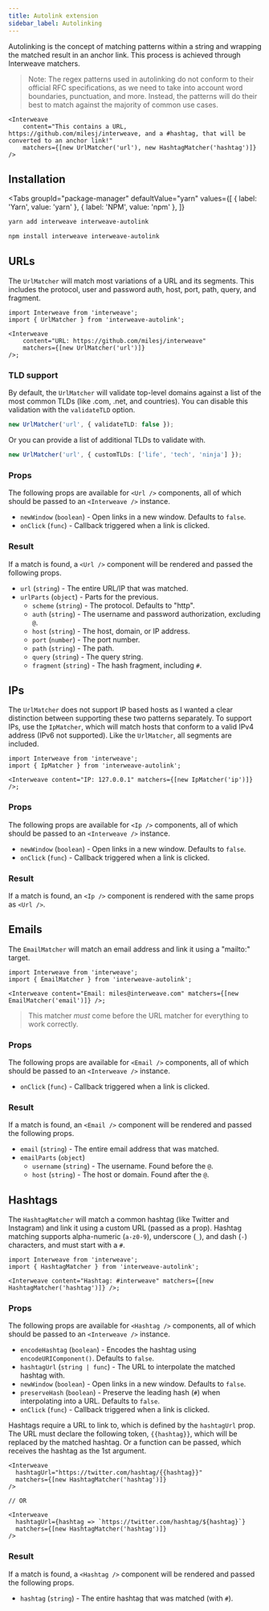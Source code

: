 ```yaml
---
title: Autolink extension
sidebar_label: Autolinking
---
```



Autolinking is the concept of matching patterns within a string and wrapping the matched result in
an anchor link. This process is achieved through Interweave matchers.

> Note: The regex patterns used in autolinking do not conform to their official RFC specifications,
> as we need to take into account word boundaries, punctuation, and more. Instead, the patterns will
> do their best to match against the majority of common use cases.

```tsx
<Interweave
	content="This contains a URL, https://github.com/milesj/interweave, and a #hashtag, that will be converted to an anchor link!"
	matchers={[new UrlMatcher('url'), new HashtagMatcher('hashtag')]}
/>
```

## Installation

<Tabs
  groupId="package-manager"
  defaultValue="yarn"
  values={[
    { label: 'Yarn', value: 'yarn' },
    { label: 'NPM', value: 'npm' },
  ]}
>
  <TabItem value="yarn">

```bash
yarn add interweave interweave-autolink
```

  </TabItem>
  <TabItem value="npm">

```bash
npm install interweave interweave-autolink
```

  </TabItem>
</Tabs>

## URLs

The `UrlMatcher` will match most variations of a URL and its segments. This includes the protocol,
user and password auth, host, port, path, query, and fragment.

```tsx
import Interweave from 'interweave';
import { UrlMatcher } from 'interweave-autolink';

<Interweave
	content="URL: https://github.com/milesj/interweave"
	matchers={[new UrlMatcher('url')]}
/>;
```

### TLD support

By default, the `UrlMatcher` will validate top-level domains against a list of the most common TLDs
(like .com, .net, and countries). You can disable this validation with the `validateTLD` option.

```ts
new UrlMatcher('url', { validateTLD: false });
```

Or you can provide a list of additional TLDs to validate with.

```ts
new UrlMatcher('url', { customTLDs: ['life', 'tech', 'ninja'] });
```

### Props

The following props are available for `<Url />` components, all of which should be passed to an
`<Interweave />` instance.

- `newWindow` (`boolean`) - Open links in a new window. Defaults to `false`.
- `onClick` (`func`) - Callback triggered when a link is clicked.

### Result

If a match is found, a `<Url />` component will be rendered and passed the following props.

- `url` (`string`) - The entire URL/IP that was matched.
- `urlParts` (`object`) - Parts for the previous.
  - `scheme` (`string`) - The protocol. Defaults to "http".
  - `auth` (`string`) - The username and password authorization, excluding `@`.
  - `host` (`string`) - The host, domain, or IP address.
  - `port` (`number`) - The port number.
  - `path` (`string`) - The path.
  - `query` (`string`) - The query string.
  - `fragment` (`string`) - The hash fragment, including `#`.

## IPs

The `UrlMatcher` does not support IP based hosts as I wanted a clear distinction between supporting
these two patterns separately. To support IPs, use the `IpMatcher`, which will match hosts that
conform to a valid IPv4 address (IPv6 not supported). Like the `UrlMatcher`, all segments are
included.

```tsx
import Interweave from 'interweave';
import { IpMatcher } from 'interweave-autolink';

<Interweave content="IP: 127.0.0.1" matchers={[new IpMatcher('ip')]} />;
```

### Props

The following props are available for `<Ip />` components, all of which should be passed to an
`<Interweave />` instance.

- `newWindow` (`boolean`) - Open links in a new window. Defaults to `false`.
- `onClick` (`func`) - Callback triggered when a link is clicked.

### Result

If a match is found, an `<Ip />` component is rendered with the same props as `<Url />`.

## Emails

The `EmailMatcher` will match an email address and link it using a "mailto:" target.

```tsx
import Interweave from 'interweave';
import { EmailMatcher } from 'interweave-autolink';

<Interweave content="Email: miles@interweave.com" matchers={[new EmailMatcher('email')]} />;
```

> This matcher _must_ come before the URL matcher for everything to work correctly.

### Props

The following props are available for `<Email />` components, all of which should be passed to an
`<Interweave />` instance.

- `onClick` (`func`) - Callback triggered when a link is clicked.

### Result

If a match is found, an `<Email />` component will be rendered and passed the following props.

- `email` (`string`) - The entire email address that was matched.
- `emailParts` (`object`)
  - `username` (`string`) - The username. Found before the `@`.
  - `host` (`string`) - The host or domain. Found after the `@`.

## Hashtags

The `HashtagMatcher` will match a common hashtag (like Twitter and Instagram) and link it using a
custom URL (passed as a prop). Hashtag matching supports alpha-numeric (`a-z0-9`), underscore (`_`),
and dash (`-`) characters, and must start with a `#`.

```tsx
import Interweave from 'interweave';
import { HashtagMatcher } from 'interweave-autolink';

<Interweave content="Hashtag: #interweave" matchers={[new HashtagMatcher('hashtag')]} />;
```

### Props

The following props are available for `<Hashtag />` components, all of which should be passed to an
`<Interweave />` instance.

- `encodeHashtag` (`boolean`) - Encodes the hashtag using `encodeURIComponent()`. Defaults to
  `false`.
- `hashtagUrl` (`string | func`) - The URL to interpolate the matched hashtag with.
- `newWindow` (`boolean`) - Open links in a new window. Defaults to `false`.
- `preserveHash` (`boolean`) - Preserve the leading hash (`#`) when interpolating into a URL.
  Defaults to `false`.
- `onClick` (`func`) - Callback triggered when a link is clicked.

Hashtags require a URL to link to, which is defined by the `hashtagUrl` prop. The URL must declare
the following token, `{{hashtag}}`, which will be replaced by the matched hashtag. Or a function can
be passed, which receives the hashtag as the 1st argument.

```tsx
<Interweave
  hashtagUrl="https://twitter.com/hashtag/{{hashtag}}"
  matchers={[new HashtagMatcher('hashtag')]}
/>

// OR

<Interweave
  hashtagUrl={hashtag => `https://twitter.com/hashtag/${hashtag}`}
  matchers={[new HashtagMatcher('hashtag')]}
/>
```

### Result

If a match is found, a `<Hashtag />` component will be rendered and passed the following props.

- `hashtag` (`string`) - The entire hashtag that was matched (with `#`).
